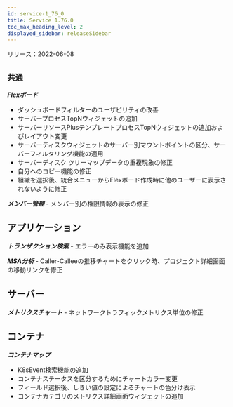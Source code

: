 ```yaml
---
id: service-1_76_0
title: Service 1.76.0
toc_max_heading_level: 2
displayed_sidebar: releaseSidebar
---
```



リリース：2022-06-08

## `共通`

***Flexボード***

- ダッシュボードフィルターのユーザビリティの改善
- サーバープロセスTopNウィジェットの追加
- サーバーリソースPlusテンプレートプロセスTopNウィジェットの追加およびレイアウト変更
- サーバーディスクウィジェットのサーバー別マウントポイントの区分、サーバーフィルタリング機能の適用
- サーバーディスク ツリーマップデータの重複現象の修正
- 自分へのコピー機能の修正
- 組織を選択後、統合メニューからFlexボード作成時に他のユーザーに表示されないように修正

***メンバー管理*** - メンバー別の権限情報の表示の修正

## アプリケーション

***トランザクション検索*** - エラーのみ表示機能を追加

***MSA分析*** - Caller-Calleeの推移チャートをクリック時、プロジェクト詳細画面の移動リンクを修正

## サーバー

***メトリクスチャート*** - ネットワークトラフィックメトリクス単位の修正

## コンテナ

***コンテナマップ***

- K8sEvent検索機能の追加
- コンテナステータスを区分するためにチャートカラー変更
- フィールド選択後、しきい値の設定によるチャートの色分け表示
- コンテナカテゴリのメトリクス詳細画面ウィジェットの追加
